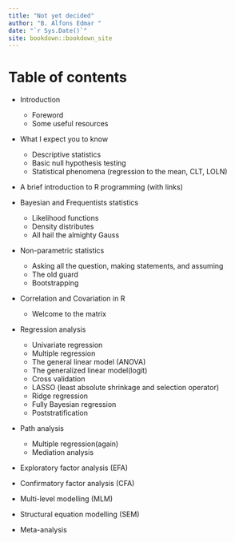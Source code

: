 ```yaml
--- 
title: "Not yet decided"
author: "B. Alfons Edmar "
date: "`r Sys.Date()`"
site: bookdown::bookdown_site
---
```


# Table of contents 

- Introduction 
  - Foreword
  - Some useful resources 

- What I expect you to know 
    - Descriptive statistics
    - Basic null hypothesis testing
    - Statistical phenomena (regression to the mean, CLT, LOLN)
    
- A brief introduction to R programming (with links)

- Bayesian and Frequentists statistics
  - Likelihood functions
  - Density distributes 
  - All hail the almighty Gauss

- Non-parametric statistics
  - Asking all the question, making statements, and assuming
  - The old guard
  - Bootstrapping

- Correlation and Covariation in R
  - Welcome to the matrix 

- Regression analysis 
  - Univariate regression
  - Multiple regression
  - The general linear model (ANOVA)
  - The generalized linear model(logit)
  - Cross validation
  - LASSO (least absolute shrinkage and selection operator)
  - Ridge regression 
  - Fully Bayesian regression 
  - Poststratification 
  
- Path analysis
  - Multiple regression(again)
  - Mediation analysis 

- Exploratory factor analysis (EFA)

- Confirmatory factor analysis (CFA) 

- Multi-level modelling (MLM)

- Structural equation modelling (SEM)

- Meta-analysis

